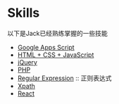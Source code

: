 # Skills

以下是Jack已经熟练掌握的一些技能
* [Google Apps Script](https://www.jacklearn.tech/skills/google_apps_script)
* [HTML + CSS + JavaScript](https://www.jacklearn.tech/skills/html_css_javascript)
* [jQuery](https://www.jacklearn.tech/skills/jquery)
* [PHP](https://www.jacklearn.tech/skills/php)
* [Regular Expression](https://www.jacklearn.tech/skills/regular_expression) :: 正则表达式
* [Xpath](https://www.jacklearn.tech/skills/xpath)
* [React](https://www.jacklearn.tech/skills/react)